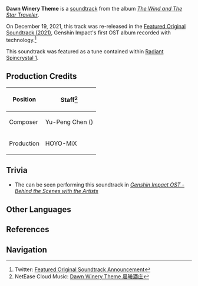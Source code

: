 {{See also|Dawn Winery Theme (City of Winds and Idylls)}}
{{Soundtrack Infobox
|title          = Dawn Winery Theme
|image          = The Wind and The Star Traveler.png
|album          = The Wind and The Star Traveler
|disc           =
|number         = 02
|featured       =
|featured2      =
|featured3      =
|featured_disc  =
|featured_disc2 =
|featured_disc3 =
|youtube_id     = DVhcpUoku_U
|spotify_id     = 3p19U1rci1sp5NfjReoN7W
|played_in      = Dawn Winery
|during         = [[Dawn Winery]]
|domain         =
|previous       = Genshin Impact Main Theme
|next           = A Sweet Smile
}}
'''Dawn Winery Theme''' is a [[soundtrack]] from the album ''[[The Wind and The Star Traveler]]''.

On December 19, 2021, this track was re-released in the [[Featured Original Soundtrack (2021)]], Genshin Impact's first OST album recorded with {{w|Dolby Atmos}} technology.<ref>Twitter: [https://twitter.com/genshinimpact/status/1472423184171343872 Featured Original Soundtrack Announcement]</ref>

This soundtrack was featured as a tune contained within [[Radiant Spincrystal 1]].

==Production Credits==
{| class="wikitable" style="text-align:left; height:0.5em"
! Position
! Staff<ref>NetEase Cloud Music: [https://music.163.com/#/song?id=1455706951 Dawn Winery Theme 晨曦酒庄]</ref>
|-
! Composer
| Yu-Peng Chen ({{Lang|zh=陈致逸|mini=1}})
|-
! Production
| HOYO-MiX
|}

==Trivia==
* The {{w|London Philharmonic Orchestra}} can be seen performing this soundtrack in ''[https://youtu.be/NWttfnCIX5E Genshin Impact OST - Behind the Scenes with the Artists]''

==Other Languages==
{{Other Languages|default_hidden = 1
|en      = Dawn Winery Theme
|zhs     = 晨曦酒庄
|zhs_rm  = Chénxī Jiǔzhuāng
|zht     = 晨曦酒莊
|zht_rm  = Chénxī Jiǔzhuāng
|ja      = アカツキワイナリー
|ja_rm   = Akatsuki Wainarii
|ko      = 다운 와이너리
|ko_rm   = Daun Waineori
}}

==References==
{{Reflist}}

==Navigation==
{{Soundtrack Navbox|The Wind and The Star Traveler}}